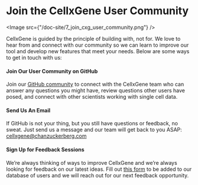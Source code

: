 # Join the CellxGene User Community

<Image src={"/doc-site/7_join_cxg_user_community.png"} />

CellxGene is guided by the principle of building with, not for. We love to hear from and connect with our community so we can learn to improve our tool and develop new features that meet your needs. Below are some ways to get in touch with us:

#### Join Our User Community on GitHub

Join our [GitHub community](https://github.com/chanzuckerberg/cellxgene) to connect with the CellxGene team who can answer any questions you might have, review questions other users have posed, and connect with other scientists working with single cell data.

#### Send Us An Email

If GitHub is not your thing, but you still have questions or feedback, no sweat. Just send us a message and our team will get back to you ASAP: [cellxgene@chanzuckerberg.com](mailto:cellxgene@chanzuckerberg.com)

#### Sign Up for Feedback Sessions

We’re always thinking of ways to improve CellxGene and we’re always looking for feedback on our latest ideas. Fill out [this form](https://airtable.com/shrJxB8X3ObDl2ECo) to be added to our database of users and we will reach out for our next feedback opportunity.
